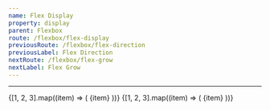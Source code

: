 ```yaml
---
name: Flex Display
property: display
parent: Flexbox
route: /flexbox/flex-display
previousRoute: /flexbox/flex-direction
previousLabel: Flex Direction
nextRoute: /flexbox/flex-grow
nextLabel: Flex Grow
---
```




<UtilityInfo pattern="flex|inline-flex" />

---

<Grid>
  <InfoBox pattern="flex">
    <Box className="flex bg-blue-100 p-1 rounded">
      {[1, 2, 3].map((item) => (
        <Box
          key={`display-flex-${item}`}
          className="text-sm bold flex items-center justify-center bg-blue-400 rounded-sm text-blue-100 h-8 m-1 flex-grow"
        >
          {item}
        </Box>
      ))}
    </Box>
  </InfoBox>
  <InfoBox pattern="inline-flex">
    <Box className="flex bg-blue-100 p-1 rounded">
      {[1, 2, 3].map((item) => (
        <Box
          key={`display-inline-flex-${item}`}
          className="text-sm bold flex items-center justify-center bg-blue-400 rounded-sm text-blue-100 h-8 w-8 m-1"
        >
          {item}
        </Box>
      ))}
    </Box>
  </InfoBox>
</Grid>
